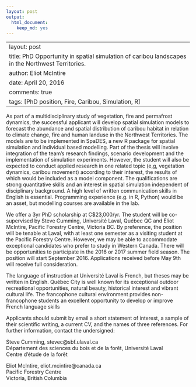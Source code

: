 ```yaml
---
layout: post
output:
  html_document:
    keep_md: yes
---
```

---
layout: post
title: PhD Opportunity in spatial simulation of caribou landscapes in the Northwest Territories.
author: Eliot McIntire
date: April 20, 2016
comments: true
tags: [PhD position, Fire, Caribou, Simulation, R]
---


As part of a multidisciplinary study of vegetation, fire and permafrost dynamics, the successful applicant will develop spatial simulation models to forecast the abundance and spatial distribution of caribou habitat in relation to climate change, fire and human landuse in the Northwest Territories. The models are to be implemented in SpaDES, a new R package for spatial simulation and individual based modelling. Part of the thesis will involve integration of the team’s research findings, scenario development and the implementation of simulation experiments. However, the student will also be expected to conduct applied research in one related topic (e,g, vegetation dynamics, caribou movement) according to their interest, the results of which would be included as a model component. The qualifications are strong quantitative skills and an interest in spatial simulation independent of disciplinary background. A high level of written communication skills in English is essential.  Programming experience (e.g. in R, Python) would be an asset, but modelling courses are available in the lab. 

We offer a 3yr PhD scholarship at C$23,000/yr. The student will be co-supervised by Steve Cumming, Université Laval, Québec QC and Eliot McIntire, Pacific Forestry Centre, Victoria BC. By preference, the position will be tenable at Laval, with at least one semester as a visiting student at the Pacific Forestry Centre. However, we may be able to accommodate exceptional candidates who prefer to study in Western Canada. There will be opportunities to participate in the 2016 or 2017 summer field season. The position will start September 2016. Applications received before May 9th will receive full consideration.

The language of instruction at Université Laval is French, but theses may be written in English. Québec City is well known for its exceptional outdoor recreational opportunities, natural beauty, historical interest and vibrant cultural life. The francophone cultural environment provides non-francophone students an excellent opportunity to develop or improve French language skills

Applicants should submit by email a short statement of interest, a sample of their scientific writing, a current CV, and the names of three references.  For further information, contact the undersigned: 

Steve Cumming, stevec@sbf.ulaval.ca  
Département des sciences du bois et de la forêt, Université Laval  
Centre d’étude de la forêt

Eliot McIntire, eliot.mcintire@canada.ca  
Pacific Forestry Centre  
Victoria, British Columbia
